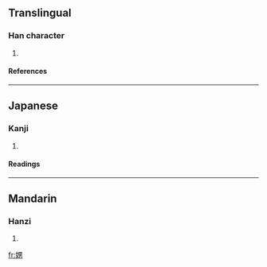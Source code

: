 {{see|喃}}

==Translingual==
===Han character===
{{Han char|rn=38|rad=女|as=07|sn=10|four=|canj=女田大尸 (VWKS)}}
# {{defn|Han|sort=女07}}
====References====
{{Han ref|kx=0262.180|dkj=06306|dj=0529.080|hdz=21051.090|uh=5A1A|ud=23066}}
----
==Japanese==
===Kanji===
{{ja-kanji|grade=|rs=女07}}
# {{defn|Japanese}} 
====Readings====
{{ja-readings|on=[[なん]] (nan), [[のう]] (nō)|kun=[[めおと]] (meoto) "husband-and-wife"}}
----

==Mandarin==
===Hanzi===
{{cmn-hanzi|pin=[[nán]] ([[nan2]])|wg=nan<sup>2</sup>}}
# {{defn|Mandarin}}

[[fr:娚]]